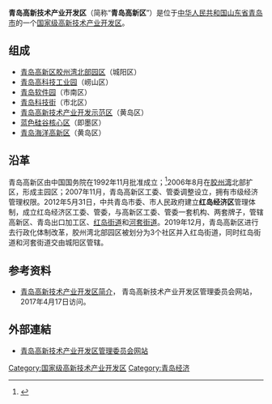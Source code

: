 '''青岛高新技术产业开发区'''（简称“'''青岛高新区'''”）是位于[[中华人民共和国|中华人民共和国]][[山东省|山东省]][[青岛市|青岛市]]的一个[[国家级高新技术产业开发区|国家级高新技术产业开发区]]。
==组成==
*[[青岛高新区胶州湾北部园区|青岛高新区胶州湾北部园区]]（城阳区）
*[[青岛高科技工业园|青岛高科技工业园]]（崂山区）
*[[青岛软件园|青岛软件园]]（市南区）
*[[青岛科技街|青岛科技街]]（市北区）
*[[青岛高新技术产业开发示范区|青岛高新技术产业开发示范区]]（黄岛区）
*[[蓝色硅谷核心区|蓝色硅谷核心区]]（即墨区）
*[[青岛海洋高新区|青岛海洋高新区]]（黄岛区）

==沿革==
青岛高新区由中国国务院在1992年11月批准成立；<ref>{{Cite web|url=http://www.gov.cn/zhengce/content/2010-12/31/content_5593.htm|title=国务院关于增建国家高新技术产业开发区的批复 国函〔1992〕169号|accessdate=2017-04-17|author=国务院|date=1992-11-09|publisher=中国政府网}}</ref>2006年8月在[[胶州湾|胶州湾]]北部扩区，形成主园区；2007年11月，青岛高新区工委、管委调整设立，拥有市级经济管理权限。2012年5月31日，中共青岛市委、市人民政府建立'''红岛经济区'''管理体制，成立红岛经济区工委、管委，与高新区工委、管委一套机构、两套牌子，管辖高新区、青岛出口加工区、[[红岛街道|红岛街道]]和[[河套街道|河套街道]]。2019年12月，青岛高新区进行去行政化体制改革，胶州湾北部园区被划分为3个社区并入红岛街道，同时红岛街道和河套街道交由城阳区管辖。

==参考资料==
*[http://www.qdhitech.gov.cn/n28356009/n28356048/n28356599/n30165774/index.html 青岛高新技术产业开发区简介]{{Dead link|date=2018年6月 |bot=InternetArchiveBot |fix-attempted=no }}， 青岛高新技术产业开发区管理委员会网站，2017年4月17日访问。

==外部連結==
* [http://www.qdhitech.gov.cn/ 青岛高新技术产业开发区管理委员会网站]{{zh-cn}}{{zh-tw}}{{en}}{{ja}}{{ko}}

{{Qingdao-stub}}
{{国家级高新技术产业开发区}}
[[Category:国家级高新技术产业开发区|Category:国家级高新技术产业开发区]]
[[Category:青岛经济|Category:青岛经济]]